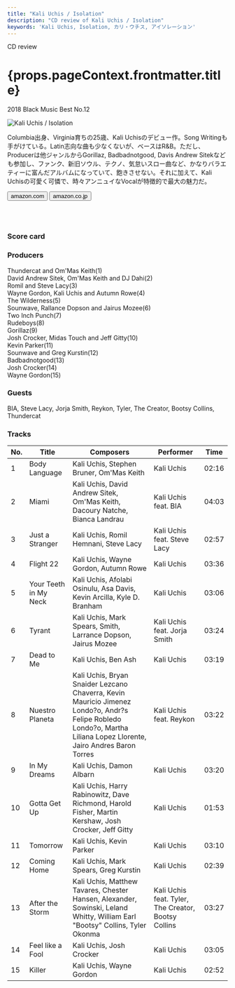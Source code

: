 ```yaml
---
title: "Kali Uchis / Isolation"
description: "CD review of Kali Uchis / Isolation"
keywords: 'Kali Uchis, Isolation, カリ・ウチス, アイソレーション'
---
```




<p className="largeP">CD review</p>
<h1 className="h1--no--margin">{props.pageContext.frontmatter.title}</h1>
<p className="largeP"><Link to="/best50/2018/">2018 Black Music Best No.12</Link></p>

<Row  className="image-card-group">
	<Column colMd={"4"} colLg={"4"} noGutterMdLeft="">
       <ImageCard>

![Kali Uchis / Isolation](../../images/cd/kaliuchis1L.jpg) 

</ImageCard>
	</Column>
	<Column colMd={"8"} colLg={"8"} noGutterMdLeft="">
	<p>
	Columbia出身、Virginia育ちの25歳、Kali Uchisのデビュー作。Song Writingも手がけている。Latin志向な曲も少なくないが、ベースはR&B。ただし、Producerは他ジャンルからGorillaz, Badbadnotgood, Davis Andrew Sitekなども参加し、ファンク、新旧ソウル、テクノ、気怠いスロー曲など、かなりバラエティーに富んだアルバムになっていて、飽きさせない。それに加えて、Kali Uchisの可愛く可憐で、時々アンニュイなVocalが特徴的で最大の魅力だ。
	</p>
	<div>
	  <Button href="https://amzn.to/2Z3y1Ea" kind="primary" size="small" renderIcon={ArrowUpRight24}>
      amazon.com
      </Button>
      <Button href="https://amzn.to/3eJARog" kind="secondary" size="small" renderIcon={ArrowUpRight24}>
      amazon.co.jp
      </Button>
	</div>
	<a style="display:inline-block;overflow:hidden;background:url(https://linkmaker.itunes.apple.com/ja-jp/lockup.svg?releaseDate=2018-04-06&kind=album&bubble=apple_music&style=mono-black) no-repeat;width:180px;height:45px;" href="https://geo.music.apple.com/jp/album/isolation/1358285249?mt=1&app=music&ls=1&at=11lcug"></a>
	<a style="display:inline-block;overflow:hidden;background:url(https://linkmaker.itunes.apple.com/ja-jp/badge-lrg.svg?releaseDate=2018-04-06T00:00:00Z&kind=album&bubble=itunes_music) no-repeat;width:140px;height:45px;" href="https://geo.music.apple.com/jp/album/isolation/1358285249?app=itunes&at=11lcug"></a>
	</Column>
</Row>
<Row >
	<Column colMd={"4"} colLg={"4"} noGutterMdLeft="">
<div>
    <h3>Score card</h3>
	<SliderJS1 value="5" />
    <SliderJS2 value="1" />
	<SliderJS3 value="1" />
    <SliderJS4 value="9" />
</div>
</Column>
<Column colMd={"8"} colLg={"8"} noGutterMdLeft="">
<div>
<h3>Producers</h3>
<p>
Thundercat and Om'Mas Keith(1)
<br/>David Andrew Sitek, Om'Mas Keith and DJ Dahi(2)
<br/>Romil and Steve Lacy(3)
<br/>Wayne Gordon, Kali Uchis and Autumn Rowe(4)
<br/>The Wilderness(5)
<br/>Sounwave, Rallance Dopson and Jairus Mozee(6)
<br/>Two Inch Punch(7)
<br/>Rudeboys(8)
<br/>Gorillaz(9)
<br/>Josh Crocker, Midas Touch and Jeff Gitty(10)
<br/>Kevin Parker(11)
<br/>Sounwave and Greg Kurstin(12)
<br/>Badbadnotgood(13)
<br/>Josh Crocker(14)
<br/>Wayne Gordon(15)
</p>
<h3>Guests</h3>
<p>
	BIA, Steve Lacy, Jorja Smith, Reykon, Tyler, The Creator, Bootsy Collins, Thundercat
</p>
</div>
</Column>
</Row>

<h3>Tracks</h3>

| No. |	 Title                |	 Composers                                                                                                                                                         	|	 Performer                                        |	 Time |
| --- |	--------------------- | ------------------------------------------------------------------------------------------------------------------------------------------------------------------- | --------------------------------------------------- | ----- |
| 1	  |	Body Language         | Kali Uchis, Stephen Bruner, Om'Mas Keith                                                                                                                           	| Kali Uchis                                          |	02:16 |
| 2	  |	Miami                 | Kali Uchis, David Andrew Sitek, Om'Mas Keith, Dacoury Natche, Bianca Landrau                                                                                       	| Kali Uchis feat. BIA                                |	04:03 |
| 3	  |	Just a Stranger       | Kali Uchis, Romil Hemnani, Steve Lacy                                                                                                                              	| Kali Uchis feat. Steve Lacy                         |	02:57 |
| 4	  |	Flight 22             | Kali Uchis, Wayne Gordon, Autumn Rowe                                                                                                                              	| Kali Uchis                                          |	03:36 |
| 5	  |	Your Teeth in My Neck | Kali Uchis, Afolabi Osinulu, Asa Davis, Kevin Arcilla, Kyle D. Branham                                                                                             	| Kali Uchis                                          |	03:06 |
| 6	  |	Tyrant                | Kali Uchis, Mark Spears, Smith, Larrance Dopson, Jairus Mozee                                                                                                      	| Kali Uchis feat. Jorja Smith                        |	03:24 |
| 7	  |	Dead to Me            | Kali Uchis, Ben Ash                                                                                                                                                	| Kali Uchis                                          |	03:19 |
| 8	  |	Nuestro Planeta       | Kali Uchis, Bryan Snaider Lezcano Chaverra, Kevin Mauricio Jimenez Londo?o, Andr?s Felipe Robledo Londo?o, Martha Liliana Lopez Llorente, Jairo Andres Baron Torres	| Kali Uchis feat. Reykon                             |	03:22 |
| 9	  |	In My Dreams          | Kali Uchis, Damon Albarn                                                                                                                                           	| Kali Uchis                                          |	03:20 |
| 10  |	Gotta Get Up          | Kali Uchis, Harry Rabinowitz, Dave Richmond, Harold Fisher, Martin Kershaw, Josh Crocker, Jeff Gitty                                                               	| Kali Uchis                                          |	01:53 |
| 11  |	Tomorrow              | Kali Uchis, Kevin Parker                                                                                                                                           	| Kali Uchis                                          |	03:10 |
| 12  |	Coming Home           | Kali Uchis, Mark Spears, Greg Kurstin                                                                                                                              	| Kali Uchis                                          |	02:39 |
| 13  |	After the Storm       | Kali Uchis, Matthew Tavares, Chester Hansen, Alexander, Sowinski, Leland Whitty, William Earl "Bootsy" Collins, Tyler Okonma                                       	| Kali Uchis feat. Tyler, The Creator, Bootsy Collins |	03:27 |
| 14  |	Feel like a Fool      | Kali Uchis, Josh Crocker                                                                                                                                           	| Kali Uchis                                          |	03:05 |
| 15  |	Killer                | Kali Uchis, Wayne Gordon                                                                                                                                           	| Kali Uchis                                          |	02:52 |
